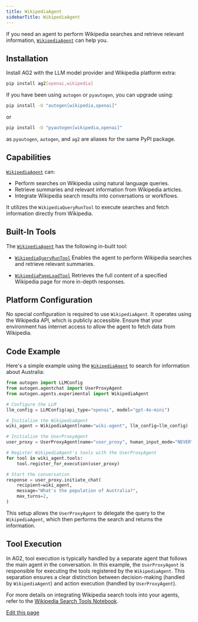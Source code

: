 ```yaml
---
title: WikipediaAgent
sidebarTitle: WikipediaAgent
---
```


If you need an agent to perform Wikipedia searches and retrieve relevant information, [`WikipediaAgent`](/docs/api-reference/autogen/agents/experimental/WikipediaAgent) can help you.

## Installation

Install AG2 with the LLM model provider and Wikipedia platform extra:

```bash
pip install ag2[openai,wikipedia]
```

If you have been using `autogen` or `pyautogen`, you can upgrade using:

```bash
pip install -U "autogen[wikipedia,openai]"
```

or

```bash
pip install -U "pyautogen[wikipedia,openai]"
```

as `pyautogen`, `autogen`, and `ag2` are aliases for the same PyPI package.

## Capabilities

[`WikipediaAgent`](/docs/api-reference/autogen/agents/experimental/WikipediaAgent) can:

- Perform searches on Wikipedia using natural language queries.
- Retrieve summaries and relevant information from Wikipedia articles.
- Integrate Wikipedia search results into conversations or workflows.

It utilizes the `WikipediaQueryRunTool` to execute searches and fetch information directly from Wikipedia.

## Built-In Tools

The [`WikipediaAgent`](/docs/api-reference/autogen/agents/experimental/WikipediaAgent) has the following in-built tool:

- [`WikipediaQueryRunTool`](/docs/api-reference/autogen/tools/experimental/WikipediaQueryRunTool)
  Enables the agent to perform Wikipedia searches and retrieve relevant summaries.

- [`WikipediaPageLoadTool`](/docs/api-reference/autogen/tools/experimental/WikipediaPageLoadTool)
  Retrieves the full content of a specified Wikipedia page for more in-depth responses.

## Platform Configuration

No special configuration is required to use `WikipediaAgent`. It operates using the Wikipedia API, which is publicly accessible. Ensure that your environment has internet access to allow the agent to fetch data from Wikipedia.

## Code Example

Here's a simple example using the [`WikipediaAgent`](/docs/api-reference/autogen/agents/experimental/WikipediaAgent) to search for information about Australia:

```python
from autogen import LLMConfig
from autogen.agentchat import UserProxyAgent
from autogen.agents.experimental import WikipediaAgent

# Configure the LLM
llm_config = LLMConfig(api_type="openai", model="gpt-4o-mini")

# Initialize the WikipediaAgent
wiki_agent = WikipediaAgent(name="wiki-agent", llm_config=llm_config)

# Initialize the UserProxyAgent
user_proxy = UserProxyAgent(name="user_proxy", human_input_mode="NEVER", code_execution_config=False)

# Register WikipediaAgent's tools with the UserProxyAgent
for tool in wiki_agent.tools:
    tool.register_for_execution(user_proxy)

# Start the conversation
response = user_proxy.initiate_chat(
    recipient=wiki_agent,
    message="What's the population of Australia?",
    max_turns=2,
)
```

This setup allows the `UserProxyAgent` to delegate the query to the `WikipediaAgent`, which then performs the search and returns the information.

## Tool Execution

In AG2, tool execution is typically handled by a separate agent that follows the main agent in the conversation. In this example, the `UserProxyAgent` is responsible for executing the tools registered by the `WikipediaAgent`. This separation ensures a clear distinction between decision-making (handled by `WikipediaAgent`) and action execution (handled by `UserProxyAgent`).

For more details on integrating Wikipedia search tools into your agents, refer to the [Wikipedia Search Tools Notebook](https://github.com/ag2ai/ag2/blob/main/notebook/tools_wikipedia_search.ipynb).

<div className="edit-url-container">
    <a className="edit-url" href="https://github.com/ag2ai/ag2/edit/main/website/docs/user-guide/reference-agents/wikipediaagent.mdx" target='_blank'><Icon icon="pen" iconType="solid" size="13px"/> Edit this page</a>
</div>
